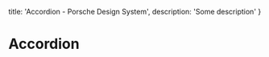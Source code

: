 
  title: 'Accordion - Porsche Design System',
  description: 'Some description'
}

# Accordion <ComponentStatus tagName="p-accordion"></ComponentStatus>